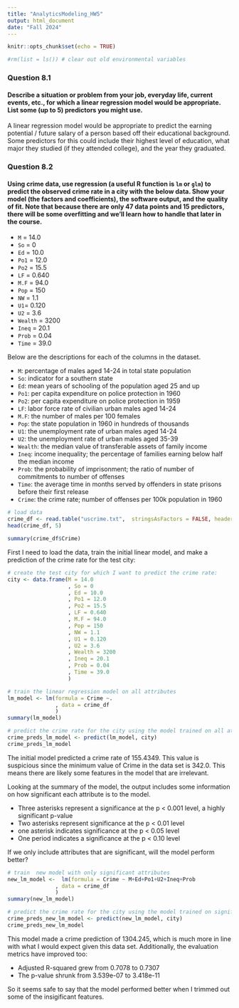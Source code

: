---
title: "AnalyticsModeling_HW5"
output: html_document
date: "Fall 2024"
---

```{r setup, include=FALSE}
knitr::opts_chunk$set(echo = TRUE)

#rm(list = ls()) # clear out old environmental variables
```

### Question 8.1

#### Describe a situation or problem from your job, everyday life, current events, etc., for which a linear regression model would be appropriate. List some (up to 5) predictors you might use.

A linear regression model would be appropriate to predict the earning potential / future salary of a person based off their educational background. Some predictors for this could include their highest level of education, what major they studied (if they attended college), and the year they graduated. 

### Question 8.2

#### Using crime data, use regression (a useful R function is `lm` or `glm`) to predict the observed crime rate in a city with the below data. Show your model (the factors and coefficients), the software output, and the quality of fit. Note that because there are only 47 data points and 15 predictors, there will be some overfitting and we'll learn how to handle that later in the course. 

- `M` = 14.0
- `So` = 0
- `Ed` = 10.0
- `Po1` = 12.0
- `Po2` = 15.5
- `LF` = 0.640
- `M.F`  = 94.0
- `Pop` = 150
- `NW` = 1.1
- `U1`= 0.120
- `U2` = 3.6
- `Wealth` = 3200
- `Ineq` = 20.1
- `Prob` = 0.04
- `Time` = 39.0

Below are the descriptions for each of the columns in the dataset. 

- `M`: percentage of males aged 14-24 in total state population
- `So`: indicator for a southern state
- `Ed`: mean years of schooling of the population aged 25 and up
- `Po1`: per capita expenditure on police protection in 1960
- `Po2`: per capita expenditure on police protection in 1959
- `LF`: labor force rate of civilian urban males aged 14-24
- `M.F`: the number of males per 100 females
- `Pop`: the state population in 1960 in hundreds of thousands
- `U1`: the unemployment rate of urban males aged 14-24
- `U2`: the unemployment rate of urban males aged 35-39
- `Wealth`: the median value of transferable assets of family income
- `Ineq`: income inequality; the percentage of families earning below half the median income
- `Prob`: the probability of imprisonment; the ratio of number of commitments to number of offenses
- `Time`: the average time in months served by offenders in state prisons before their first release
- `Crime`: the crime rate; number of offenses per 100k population in 1960

```{r load data}
# load data
crime_df <- read.table("uscrime.txt",  stringsAsFactors = FALSE, header = TRUE)
head(crime_df, 5)

summary(crime_df$Crime)
```

First I need to load the data, train the initial linear model, and make a prediction of the crime rate for the test city: 

```{r crime}
# create the test city for which I want to predict the crime rate:
city <- data.frame(M = 14.0
                   , So = 0
                   , Ed = 10.0
                   , Po1 = 12.0
                   , Po2 = 15.5
                   , LF = 0.640
                   , M.F = 94.0
                   , Pop = 150
                   , NW = 1.1
                   , U1 = 0.120
                   , U2 = 3.6
                   , Wealth = 3200
                   , Ineq = 20.1
                   , Prob = 0.04
                   , Time = 39.0
                   )

# train the linear regression model on all attributes
lm_model <- lm(formula = Crime ~.
               , data = crime_df
               )
summary(lm_model)

# predict the crime rate for the city using the model trained on all attributes
crime_preds_lm_model <- predict(lm_model, city)
crime_preds_lm_model 
```
The initial model predicted a crime rate of 155.4349. This value is suspicious since the minimum value of Crime in the data set is 342.0. This means there are likely some features in the model that are irrelevant. 

Looking at the summary of the model, the output includes some information on how significant each attribute is to the model. 

- Three asterisks represent a significance at the p < 0.001 level, a highly significant p-value
- Two asterisks represent significance at the p < 0.01 level
- one asterisk indicates significance at the p < 0.05 level
- One period indicates a significance at the p < 0.10 level

If we only include attributes that are significant, will the model perform better? 


``` {r new model}
# train  new model with only significant attributes
new_lm_model <-  lm(formula = Crime ~ M+Ed+Po1+U2+Ineq+Prob
               , data = crime_df
               )
summary(new_lm_model)

# predict the crime rate for the city using the model trained on significant attributes
crime_preds_new_lm_model <- predict(new_lm_model, city)
crime_preds_new_lm_model 
```
This model made a crime prediction of 1304.245, which is much more in line with what I would expect given this data set.  Additionally, the evaluation metrics have improved too:

- Adjusted R-squared grew from 0.7078 to 0.7307
- The p-value shrunk from 3.539e-07 to 3.418e-11

So it seems safe to say that the model performed better when I trimmed out some of the insigificant features. 